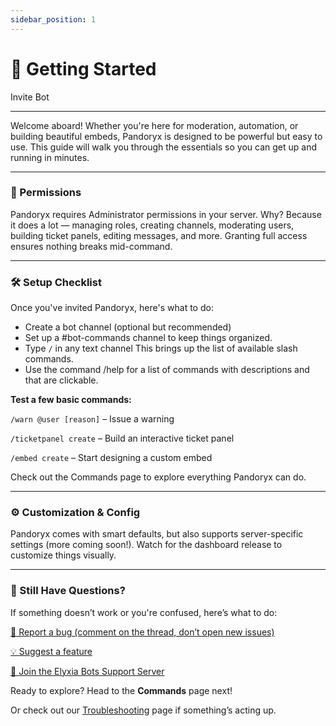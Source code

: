 ```yaml
---
sidebar_position: 1
---
```


# 🚀 Getting Started

<div className="md-button-row">
<Link className="button button--primary" href="https://discord.com/oauth2/authorize?client_id=1374790302119759993&permissions=8&integration_type=0&scope=bot+applications.commands">Invite Bot</Link>
</div>

<hr className="md-divider-gradient" />

Welcome aboard! Whether you're here for moderation, automation, or building beautiful embeds, Pandoryx is designed to be powerful but easy to use.
This guide will walk you through the essentials so you can get up and running in minutes.

<hr className="md-divider-gradient" />

### 🔐 Permissions
Pandoryx requires Administrator permissions in your server.
Why? Because it does a lot — managing roles, creating channels, moderating users, building ticket panels, editing messages, and more. Granting full access ensures nothing breaks mid-command.

<hr className="md-divider-gradient" />

### 🛠️ Setup Checklist
Once you've invited Pandoryx, here's what to do:
- Create a bot channel (optional but recommended)
- Set up a #bot-commands channel to keep things organized.
- Type `/` in any text channel
This brings up the list of available slash commands.
- Use the command /help for a list of commands with descriptions and that are clickable.

**Test a few basic commands:**

`/warn @user [reason]` – Issue a warning

`/ticketpanel create` – Build an interactive ticket panel

`/embed create` – Start designing a custom embed

Check out the Commands page to explore everything Pandoryx can do.

<hr className="md-divider-gradient" />

### ⚙️ Customization & Config
Pandoryx comes with smart defaults, but also supports server-specific settings (more coming soon!).
Watch for the dashboard release to customize things visually.

<hr className="md-divider-gradient" />

### 💬 Still Have Questions?
If something doesn’t work or you're confused, here’s what to do:

[🐞 Report a bug (comment on the thread, don’t open new issues)](https://github.com/asteriasmoons/pandoryx-bot/issues/1#issue-3166312503)

[💡 Suggest a feature](https://github.com/asteriasmoons/pandoryx-bot/issues/2#issue-3166322020)

[💬 Join the Elyxia Bots Support Server](https://discord.gg/jS5eTjhK7R)

Ready to explore? Head to the **Commands** page next!

Or check out our [Troubleshooting](./troubleshooting) page if something’s acting up.